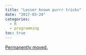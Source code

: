 ```yaml
---
title: "Lesser known purrr tricks"
date: "2017-03-24"
categories:
  - R
  - programming
toc: true
---
```


[Permanently moved.](../../posts/2017-03-24-lesser_known_purrr.qmd)
